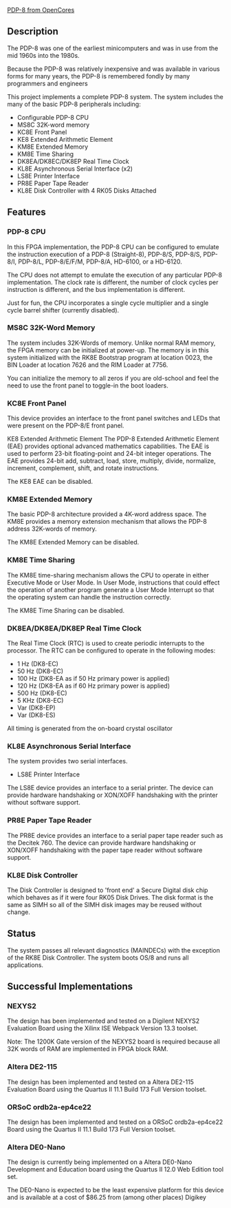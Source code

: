 [https://opencores.org/projects/pdp8 PDP-8 from OpenCores]

== Description ==

The PDP-8 was one of the earliest minicomputers and was in use from the mid 1960s into the 1980s.

Because the PDP-8 was relatively inexpensive and was available in various forms for many years, the PDP-8 is remembered fondly by many programmers and engineers

This project implements a complete PDP-8 system. The system includes the many of the basic PDP-8 peripherals including:

* Configurable PDP-8 CPU
* MS8C 32K-word memory
* KC8E Front Panel
* KE8 Extended Arithmetic Element
* KM8E Extended Memory
* KM8E Time Sharing
* DK8EA/DK8EC/DK8EP Real Time Clock
* KL8E Asynchronous Serial Interface (x2)
* LS8E Printer Interface
* PR8E Paper Tape Reader
* KL8E Disk Controller with 4 RK05 Disks Attached

== Features ==

=== PDP-8 CPU ===

In this FPGA implementation, the PDP-8 CPU can be configured to emulate the instruction execution of a PDP-8 (Straight-8), PDP-8/S, PDP-8/S, PDP-8/I, PDP-8/L, PDP-8/E/F/M, PDP-8/A, HD-6100, or a HD-6120.

The CPU does not attempt to emulate the execution of any particular PDP-8 implementation. The clock rate is different, the number of clock cycles per instruction is different, and the bus implementation is different.

Just for fun, the CPU incorporates a single cycle multiplier and a single cycle barrel shifter (currently disabled).

=== MS8C 32K-Word Memory ===

The system includes 32K-Words of memory. Unlike normal RAM memory, the FPGA memory can be initialized at power-up. The memory is in this system initialized with the RK8E Bootstrap program at location 0023, the BIN Loader at location 7626 and the RIM Loader at 7756.

You can initialize the memory to all zeros if you are old-school and feel the need to use the front panel to toggle-in the boot loaders.

=== KC8E Front Panel ===

This device provides an interface to the front panel switches and LEDs that were present on the PDP-8/E front panel.

KE8 Extended Arithmetic Element
The PDP-8 Extended Arithmetic Element (EAE) provides optional advanced mathematics capabilities. The EAE is used to perform 23-bit floating-point and 24-bit integer operations. The EAE provides 24-bit add, subtract, load, store, multiply, divide, normalize, increment, complement, shift, and rotate instructions.

The KE8 EAE can be disabled.

=== KM8E Extended Memory ===

The basic PDP-8 architecture provided a 4K-word address space. The KM8E provides a memory extension mechanism that allows the PDP-8 address 32K-words of memory.

The KM8E Extended Memory can be disabled.

=== KM8E Time Sharing ===

The KM8E time-sharing mechanism allows the CPU to operate in either Executive Mode or User Mode. In User Mode, instructions that could effect the operation of another program generate a User Mode Interrupt so that the operating system can handle the instruction correctly.

The KM8E Time Sharing can be disabled.

=== DK8EA/DK8EA/DK8EP Real Time Clock ===

The Real Time Clock (RTC) is used to create periodic interrupts to the processor. The RTC can be configured to operate in the following modes:

* 1 Hz (DK8-EC)
* 50 Hz (DK8-EC)
* 100 Hz (DK8-EA as if 50 Hz primary power is applied)
* 120 Hz (DK8-EA as if 60 Hz primary power is applied)
* 500 Hz (DK8-EC)
* 5 KHz (DK8-EC)
* Var (DK8-EP)
* Var (DK8-ES)

All timing is generated from the on-board crystal oscillator

=== KL8E Asynchronous Serial Interface ===

The system provides two serial interfaces.

* LS8E Printer Interface

The LS8E device provides an interface to a serial printer. The device can provide hardware handshaking or XON/XOFF handshaking with the printer without software support.

=== PR8E Paper Tape Reader ===

The PR8E device provides an interface to a serial paper tape reader such as the Decitek 760. The device can provide hardware handshaking or XON/XOFF handshaking with the paper tape reader without software support.

=== KL8E Disk Controller ===

The Disk Controller is designed to 'front end' a Secure Digital disk chip which behaves as if it were four RK05 Disk Drives. The disk format is the same as SIMH so all of the SIMH disk images may be reused without change.

== Status ==

The system passes all relevant diagnostics (MAINDECs) with the exception of the RK8E Disk Controller. The system boots OS/8 and runs all applications.

== Successful Implementations ==

===NEXYS2 ===

The design has been implemented and tested on a Digilent NEXYS2 Evaluation Board using the Xilinx ISE Webpack Version 13.3 toolset.

Note: The 1200K Gate version of the NEXYS2 board is required because all 32K words of RAM are implemented in FPGA block RAM.

=== Altera DE2-115 ===

The design has been implemented and tested on a Altera DE2-115 Evaluation Board using the Quartus II 11.1 Build 173 Full Version toolset.

=== ORSoC ordb2a-ep4ce22 ===

The design has been implemented and tested on a ORSoC ordb2a-ep4ce22 Board using the Quartus II 11.1 Build 173 Full Version toolset.

=== Altera DE0-Nano ===

The design is currently being implemented on a Altera DE0-Nano Development and Education board using the Quartus II 12.0 Web Edition tool set.

The DE0-Nano is expected to be the least expensive platform for this device and is available at a cost of $86.25 from (among other places) Digikey
